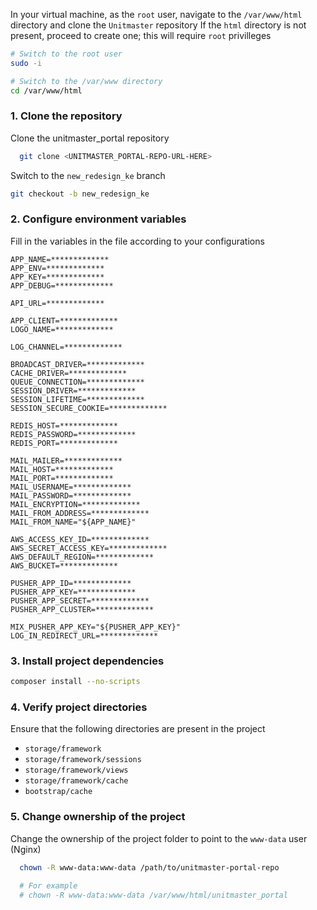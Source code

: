 In your virtual machine, as the `root` user, navigate to the `/var/www/html` directory and clone the `Unitmaster` repository
<Note>
If the `html` directory is not present, proceed to create one; this will require `root` privilleges
</Note>
```bash
# Switch to the root user
sudo -i

# Switch to the /var/www directory
cd /var/www/html
```
### 1. Clone the repository
Clone the unitmaster_portal repository
```bash
  git clone <UNITMASTER_PORTAL-REPO-URL-HERE>
  ```
Switch to the `new_redesign_ke` branch
```bash
git checkout -b new_redesign_ke
```

### 2. Configure environment variables
Fill in the variables in the file according to your configurations
```ENV .env example
APP_NAME=*************
APP_ENV=*************
APP_KEY=*************
APP_DEBUG=*************

API_URL=*************

APP_CLIENT=*************
LOGO_NAME=*************

LOG_CHANNEL=*************

BROADCAST_DRIVER=*************
CACHE_DRIVER=*************
QUEUE_CONNECTION=*************
SESSION_DRIVER=*************
SESSION_LIFETIME=*************
SESSION_SECURE_COOKIE=*************

REDIS_HOST=*************
REDIS_PASSWORD=*************
REDIS_PORT=*************

MAIL_MAILER=*************
MAIL_HOST=*************
MAIL_PORT=*************
MAIL_USERNAME=*************
MAIL_PASSWORD=*************
MAIL_ENCRYPTION=*************
MAIL_FROM_ADDRESS=*************
MAIL_FROM_NAME="${APP_NAME}"

AWS_ACCESS_KEY_ID=*************
AWS_SECRET_ACCESS_KEY=*************
AWS_DEFAULT_REGION=*************
AWS_BUCKET=*************

PUSHER_APP_ID=*************
PUSHER_APP_KEY=*************
PUSHER_APP_SECRET=*************
PUSHER_APP_CLUSTER=*************

MIX_PUSHER_APP_KEY="${PUSHER_APP_KEY}"
LOG_IN_REDIRECT_URL=*************
```

### 3. Install project dependencies
```bash
composer install --no-scripts
```

### 4. Verify project directories
Ensure that the following directories are present in the project
  - `storage/framework`
  - `storage/framework/sessions`
  - `storage/framework/views`
  - `storage/framework/cache`
  - `bootstrap/cache`

### 5. Change ownership of the project
Change the ownership of the project folder to point to the `www-data` user (Nginx)
```bash
  chown -R www-data:www-data /path/to/unitmaster-portal-repo
  
  # For example
  # chown -R www-data:www-data /var/www/html/unitmaster_portal
  ```